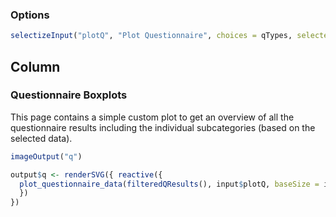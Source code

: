 ### Options

```r
selectizeInput("plotQ", "Plot Questionnaire", choices = qTypes, selected = qTypes[1], multiple = FALSE)
```

Column
--------------------------------------------

### Questionnaire Boxplots  {data-height=1500}
This page contains a simple custom plot to get an overview of all the questionnaire results including the individual subcategories (based on the selected data).
```r
imageOutput("q")
```

```r
output$q <- renderSVG({ reactive({
  plot_questionnaire_data(filteredQResults(), input$plotQ, baseSize = input$baseSize)
  })
})
```
